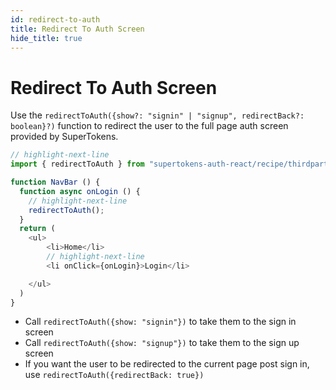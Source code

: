 ```yaml
---
id: redirect-to-auth
title: Redirect To Auth Screen
hide_title: true
---
```



# Redirect To Auth Screen

Use the `redirectToAuth({show?: "signin" | "signup", redirectBack?: boolean}?)` function to redirect the user to the full page auth screen provided by SuperTokens.

<FrontendSDKTabs>
<TabItem value="reactjs">

```js
// highlight-next-line
import { redirectToAuth } from "supertokens-auth-react/recipe/thirdparty";

function NavBar () {
  function async onLogin () {
    // highlight-next-line
    redirectToAuth(); 
  }
  return (
    <ul>
        <li>Home</li>
        // highlight-next-line
        <li onClick={onLogin}>Login</li>

    </ul>
  )
}
```

</TabItem>
</FrontendSDKTabs>

- Call `redirectToAuth({show: "signin"})` to take them to the sign in screen
- Call `redirectToAuth({show: "signup"})` to take them to the sign up screen
- If you want the user to be redirected to the current page post sign in, use `redirectToAuth({redirectBack: true})`